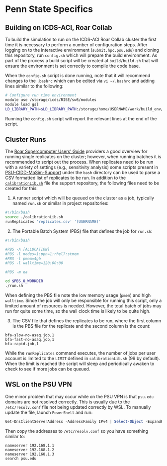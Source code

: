 # Penn State Specifics 

## Building on ICDS-ACI, Roar Collab

To build the simulation to run on the ICDS-ACI Roar Collab cluster the first time it is necessary to perform a number 
of configuration steps. After logging on to the interactive environment (`submit.hpc.psu.edu`) and cloning this 
repository, run `config.sh` which will prepare the build environment. As part of the process a build script will be 
created at `build/build.sh` that will ensure the environment is set correctly to compile the code base. 

When the `config.sh` script is done running, note that it will recommend changes to the `.bashrc` which can be edited 
via `vi ~/.bashrc` and adding lines similar to the following:

```bash
# Configure run time environment
module use /storage/icds/RISE/sw8/modules
module load gsl
LD_LIBRARY_PATH=$LD_LIBRARY_PATH:/storage/home/USERNAME/work/build_env/postgres/lib
```

Running the `config.sh` script will report the relevant lines at the end of the script. 

## Cluster Runs
The [Roar Supercomputer Users' Guide](https://www.icds.psu.edu/computing-services/roar-user-guide/) providers a good overview for running single replicates on the cluster; however, when running batches it is recommended to script out the process. When replicates need to be run with a variety of settings (e.g., sensitivity analysis) some scripts present in [PSU-CIDD-MaSim-Support](https://github.com/bonilab/PSU-CIDD-MaSim-Support) under the `bash` directory can be used to parse a CSV formatted list of replicates to be run. In addition to the [`calibrationLib.sh`](https://github.com/bonilab/PSU-CIDD-MaSim-Support/tree/master/bash) file the support repository, the following files need to be created for this:

1) A runner script which will be queued on the cluster as a job, typically named `run.sh` or similar in project repositories:

```bash
#!/bin/bash
source ./calibrationLib.sh
runReplicates 'replicates.csv' '[USERNAME]'
```

2) The Portable Batch System (PBS) file that defines the job for `run.sh`:

```bash
#!/bin/bash

#PBS -A [ALLOCATION]
#PBS -l nodes=1:ppn=1:rhel7:stmem
#PBS -l pmem=4gb
#PBS -l walltime=120:00:00

#PBS -m ea

cd $PBS_O_WORKDIR
./run.sh
```

When defining the PBS file note the low memory usage (`pmem`) and high `walltime`. Since the job will only be responsible for running this script, only a limited amount of resources is needed. However, the total batch of jobs may run for quite some time, so the wall clock time is likely to be quite high. 

3) The CSV file that defines the replicates to be run, where the first column is the PBS file for the replicate and the second column is the count:

```CSV
bfa-slow-no-asaq.job,1
bfa-fast-no-asaq.job,1
bfa-rapid.job,1
```

While the `runReplicates` command executes, the number of jobs per user account is limited to the `LIMIT` defined in `calibrationLib.sh` (99 by default). When the limit is reached the script will sleep and periodically awaken to check to see if more jobs can be queued.

## WSL on the PSU VPN
One minor problem that may occur while on the PSU VPN is that `psu.edu` domains are not resolved correctly. This is usually due to the `/etc/resolv.conf` file not being updated correctly by WSL. To manually update the file, launch `PowerShell` and run:

```PowerShell
Get-DnsClientServerAddress -AddressFamily IPv4 | Select-Object -ExpandPropert ServerAddresses
```

Then copy the addresses to `/etc/resolv.conf` so you have something similar to:

```
nameserver 192.168.1.1
nameserver 192.168.1.2
nameserver 192.168.1.3
search psu.edu
```
